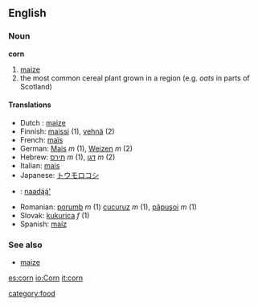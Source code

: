 ==English==
===Noun===
'''corn'''

#[[maize]]
#the most common cereal plant grown in a region (e.g. ''oats'' in parts of Scotland)
<!-- add here other meanings -->

====Translations====
*Dutch :  [[maize]]
*Finnish: [[maissi]] (1), [[vehnä]] (2)
*French: [[maïs]]
*German: [[Mais]] ''m'' (1), [[Weizen]] ''m'' (2)
*Hebrew: [[תירס]] ''m'' (1), [[דגן]] ''m'' (2)
*Italian: [[mais]]
*Japanese: [[トウモロコシ]]
*{{nv}}: [[naadą́ą́']]
*Romanian: [[porumb]] ''m'' (1) [[cucuruz]] ''m'' (1), [[păpuşoi]] ''m'' (1)
*Slovak: [[kukurica#Slovak|kukurica]] ''f'' (1)
*Spanish: [[maíz]]

===See also===
*[[maize]]

[[es:corn]]
[[io:Corn]]
[[it:corn]]

[[category:food]]
